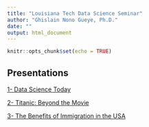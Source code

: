 ```yaml
---
title: "Louisiana Tech Data Science Seminar"
author: "Ghislain Nono Gueye, Ph.D."
date: ""
output: html_document
---
```


```r
knitr::opts_chunk$set(echo = TRUE)
```

## Presentations

[1- Data Science Today](/Presentations/intro_presentation/index.html)

[2- Titanic: Beyond the Movie](/Presentations/titanic_beyond_the_movie/index.html)

[3- The Benefits of Immigration in the USA](/Presentations/immigration_fall_2018/index.html)